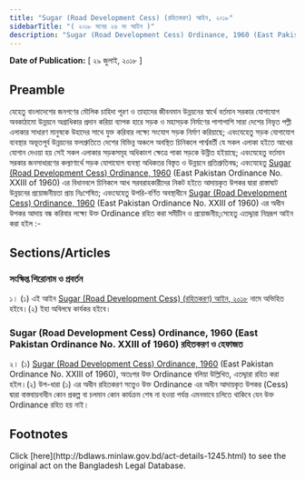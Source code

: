 ```yaml
---
title: "Sugar (Road Development Cess) (রহিতকরণ) আইন, ২০১৮"
sidebarTitle: "( ২০১৮ সনের ২৬ নং আইন )"
description: "Sugar (Road Development Cess) Ordinance, 1960 (East Pakistan Ordinance No. XXIII of 1960) রহিতকরণকল্পে প্রণীত আইন"
---
```


**Date of Publication:** [ ২৯ জুলাই, ২০১৮ ]

## Preamble

যেহেতু বাংলাদেশের জনগণের মৌলিক চাহিদা পূরণ ও তাহাদের জীবনমান উন্নয়নের স্বার্থে বর্তমান সরকার যোগাযোগ অবকাঠামো উন্নয়নে অগ্রাধিকার প্রদান করিয়া ব্যাপক হারে সড়ক ও মহাসড়ক নির্মাণের পাশাপাশি সারা দেশের নিভৃত পল্লী এলাকার সাধারণ মানুষকে উহাদের সাথে যুক্ত করিবার লক্ষ্যে সংযোগ সড়ক নির্মাণ করিয়াছে; এবংযেহেতু সড়ক যোগাযোগ ব্যবস্থার অভূতপূর্ব উন্নয়নের ফলশ্রুতিতে দেশের বিভিন্ন অঞ্চলে অবস্থিত চিনিকলে পার্শ্ববর্তী যে সকল এলাকা হইতে আখের যোগান দেওয়া হয় সেই সকল এলাকার সড়কসমূহ অধিকাংশ ক্ষেত্রে পাকা সড়কে উন্নীত হইয়াছে; এবংযেহেতু বর্তমান সরকার জনসাধারণের কল্যাণার্থে সড়ক যোগাযোগ ব্যবস্থা অধিকতর বিস্তৃত ও উন্নয়নে প্রতিশ্রুতিবদ্ধ; এবংযেহেতু [Sugar (Road Development Cess) Ordinance, 1960](/act-299.html "Sugar (Road Development Cess) Ordinance, 1960 ") (East Pakistan Ordinance No. XXIII of 1960) এর বিধানবলে চিনিকলে আখ সরবরাহকারীদের নিকট হইতে আদায়কৃত উপকর দ্বারা রাস্তাঘাট উন্নয়নের প্রয়োজনীয়তা প্রায় নিঃশেষিত; এবংযেহেতু উপরি-বর্ণিত অবস্থাধীনে [Sugar (Road Development Cess) Ordinance, 1960](/act-299.html "Sugar (Road Development Cess) Ordinance, 1960 ") (East Pakistan Ordinance No. XXIII of 1960) এর অধীন উপকর আদায় বন্ধ করিবার লক্ষ্যে উক্ত Ordinance রহিত করা সমীচীন ও প্রয়োজনীয়;সেহেতু এতদ্দ্বারা নিম্নরূপ আইন করা হইল :-

## Sections/Articles

### সংক্ষিপ্ত শিরোনাম ও প্রবর্তন

১। (১) এই আইন [Sugar (Road Development Cess) (রহিতকরণ) আইন, ২০১৮](/act-1245.html "Sugar (Road Development Cess) (রহিতকরণ) আইন, ২০১৮") নামে অভিহিত হইবে।(২) ইহা অবিলম্বে কার্যকর হইবে।

### Sugar (Road Development Cess) Ordinance, 1960 (East Pakistan Ordinance No. XXIII of 1960) রহিতকরণ ও হেফাজত

২। (১) [Sugar (Road Development Cess) Ordinance, 1960](/act-299.html "Sugar (Road Development Cess) Ordinance, 1960 ") (East Pakistan Ordinance No. XXIII of 1960), অতঃপর উক্ত Ordinance বলিয়া উল্লিখিত, এতদ্দ্বারা রহিত করা হইল।(২) উপ-ধারা (১) এর অধীন রহিতকরণ সত্ত্বেও উক্ত Ordinance এর অধীন আদায়কৃত উপকর (Cess) দ্বারা বাস্তবায়নাধীন কোন প্রকল্প বা চলমান কোন কার্যক্রম শেষ না হওয়া পর্যন্ত এমনভাবে চলিতে থাকিবে যেন উক্ত Ordinance রহিত হয় নাই।

## Footnotes

<Note>
  Click [here](http://bdlaws.minlaw.gov.bd/act-details-1245.html) to see the original act on the Bangladesh Legal Database.
</Note>
